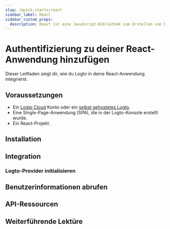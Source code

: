 ```yaml
---
slug: /quick-starts/react
sidebar_label: React
sidebar_custom_props:
  description: React ist eine JavaScript-Bibliothek zum Erstellen von Benutzeroberflächen.
---
```




# Authentifizierung zu deiner React-Anwendung hinzufügen

Dieser Leitfaden zeigt dir, wie du Logto in deine React-Anwendung integrierst.

<GuideTip />

## Voraussetzungen

- Ein [Logto Cloud](https://cloud.logto.io) Konto oder ein [selbst gehostetes Logto](/introduction/set-up-logto-oss).
- Eine Single-Page-Anwendung (SPA), die in der Logto-Konsole erstellt wurde.
- Ein React-Projekt.

## Installation

<Installation />

## Integration

### Logto-Provider initialisieren

<InitClient />

<ImplementSignInAndSignOut />

<Checkpoint />

## Benutzerinformationen abrufen

<GetUserInformation />

## API-Ressourcen

<ApiResources />

## Weiterführende Lektüre

<FurtherReadings />
